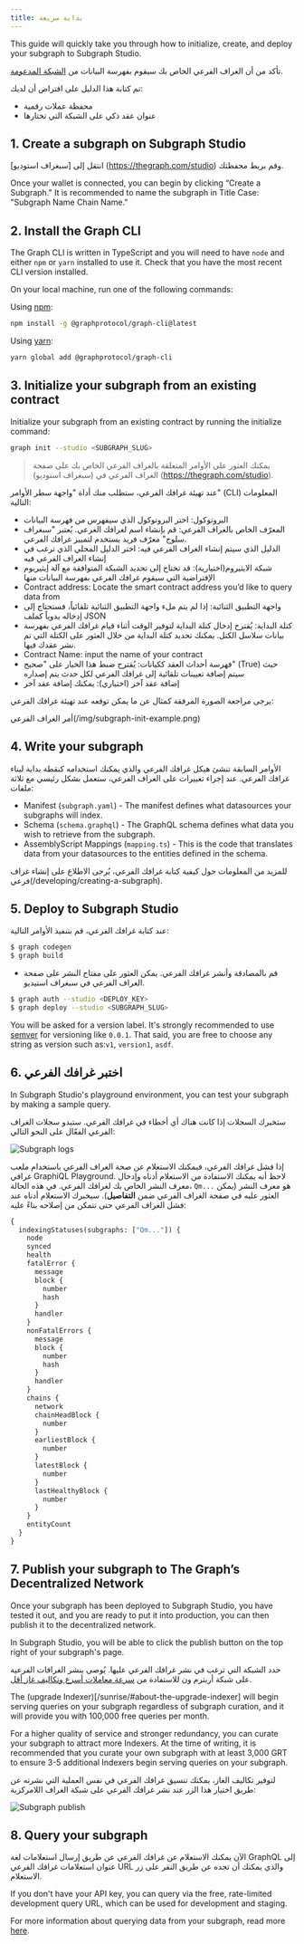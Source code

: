 ```yaml
---
title: بداية سريعة
---
```


This guide will quickly take you through how to initialize, create, and deploy your subgraph to Subgraph Studio.

تأكد من أن الغراف الفرعي الخاص بك سيقوم بفهرسة البيانات من [الشبكة المدعومة](/developing/supported-networks).

تم كتابة هذا الدليل على افتراض أن لديك:

- محفظة عملات رقمية
- عنوان عقد ذكي على الشبكة التي تختارها

## 1. Create a subgraph on Subgraph Studio

انتقل إلى [سبغراف استوديو] (https://thegraph.com/studio) وقم بربط محفظتك.

Once your wallet is connected, you can begin by clicking “Create a Subgraph." It is recommended to name the subgraph in Title Case: "Subgraph Name Chain Name."

## 2. Install the Graph CLI

The Graph CLI is written in TypeScript and you will need to have `node` and either `npm` or `yarn` installed to use it. Check that you have the most recent CLI version installed.

On your local machine, run one of the following commands:

Using [npm](https://www.npmjs.com/):

```sh
npm install -g @graphprotocol/graph-cli@latest
```

Using [yarn](https://yarnpkg.com/):

```sh
yarn global add @graphprotocol/graph-cli
```

## 3. Initialize your subgraph from an existing contract

Initialize your subgraph from an existing contract by running the initialize command:

```sh
graph init --studio <SUBGRAPH_SLUG>
```

> يمكنك العثور على الأوامر المتعلقة بالغراف الفرعي الخاص بك على صفحة الغراف الفرعي في (سبغراف استوديو) (https://thegraph.com/studio).

عند تهيئة غرافك الفرعي، ستطلب منك أداة "واجهة سطر الأوامر" (CLI) المعلومات التالية:

- البروتوكول: اختر البروتوكول الذي سيفهرس من فهرسة البيانات
- المعرّف الخاص بالغراف الفرعي: قم بإنشاء اسم لغرافك الغرعي. يُعتبر "سبغراف سلوج" معرّف فريد يستخدم لتمييز غرافك الفرعي.
- الدليل الذي سيتم إنشاء الغراف الفرعي فيه: اختر الدليل المحلي الذي ترغب في إنشاء الغراف الفرعي فيه
- شبكة الايثيروم(اختيارية): قد تحتاج إلى تحديد الشبكة المتوافقة مع آلة إيثيريوم الإفتراضية التي سيقوم غرافك الفرعي بفهرسة البيانات منها
- Contract address: Locate the smart contract address you’d like to query data from
- واجهة التطبيق الثنائية: إذا لم يتم ملء واجهة التطبيق الثنائية تلقائياً، فستحتاج إلى إدخاله يدوياً كملف JSON
- كتلة البداية: يُقترح إدخال كتلة البداية لتوفير الوقت أثناء قيام غرافك الفرعي بفهرسة بيانات سلاسل الكتل. يمكنك تحديد كتلة البداية من خلال العثور على الكتلة التي تم نشر عقدك فيها.
- Contract Name: input the name of your contract
- فهرسة أحداث العقد ككيانات: يُقترح ضبط هذا الخيار على "صحيح" (True) حيث سيتم إضافة تعيينات تلقائية إلى غرافك الفرعي لكل حدث يتم إصداره
- إضافة عقد آخر (اختياري): يمكنك إضافة عقد آخر

يرجى مراجعة الصورة المرفقة كمثال عن ما يمكن توقعه عند تهيئة غرافك الفرعي:

أمر الغراف الفرعي(/img/subgraph-init-example.png)

## 4. Write your subgraph

الأوامر السابقة تنشئ هيكل غرافك الفرعي والذي يمكنك استخدامه كنقطة بداية لبناء غرافك الفرعي. عند إجراء تغييرات على الغراف الفرعي، ستعمل بشكل رئيسي مع ثلاثة ملفات:

- Manifest (`subgraph.yaml`) - The manifest defines what datasources your subgraphs will index.
- Schema (`schema.graphql`) - The GraphQL schema defines what data you wish to retrieve from the subgraph.
- AssemblyScript Mappings (`mapping.ts`) - This is the code that translates data from your datasources to the entities defined in the schema.

للمزيد من المعلومات حول كيفية كتابة غرافك الفرعي، يُرجى الاطلاع على إنشاء غراف فرعي(/developing/creating-a-subgraph).

## 5. Deploy to Subgraph Studio

عند كتابة غرافك الفرعي، قم بتنفيذ الأوامر التالية:

```sh
$ graph codegen
$ graph build
```

- قم بالمصادقة وأنشر غرافك الفرعي. يمكن العثور على مفتاح النشر على صفحة الغراف الفرعي في سبغراف استيديو.

```sh
$ graph auth --studio <DEPLOY_KEY>
$ graph deploy --studio <SUBGRAPH_SLUG>
```

You will be asked for a version label. It's strongly recommended to use [semver](https://semver.org/) for versioning like `0.0.1`. That said, you are free to choose any string as version such as:`v1`, `version1`, `asdf`.

## 6. اختبر غرافك الفرعي

In Subgraph Studio's playground environment, you can test your subgraph by making a sample query.

ستخبرك السجلات إذا كانت هناك أي أخطاء في غرافك الفرعي. ستبدو سجلات الغراف الفرعي الفعّال على النحو التالي:

![Subgraph logs](/img/subgraph-logs-image.png)

إذا فشل غرافك الفرعي، فيمكنك الاستعلام عن صحة الغراف الفرعي باستخدام ملعب غرافي GraphiQL Playground. لاحظ أنه يمكنك الاستفادة من الاستعلام أدناه وإدخال معرف النشر الخاص بك لغرافك الفرعي. في هذه الحالة، `Qm...` هو معرف النشر (يمكن العثور عليه في صفحة الغراف الفرعي ضمن **التفاصيل**). سيخبرك الاستعلام أدناه عند فشل الغراف الفرعي حتى تتمكن من إصلاحه بناءً عليه:

```graphql
{
  indexingStatuses(subgraphs: ["Qm..."]) {
    node
    synced
    health
    fatalError {
      message
      block {
        number
        hash
      }
      handler
    }
    nonFatalErrors {
      message
      block {
        number
        hash
      }
      handler
    }
    chains {
      network
      chainHeadBlock {
        number
      }
      earliestBlock {
        number
      }
      latestBlock {
        number
      }
      lastHealthyBlock {
        number
      }
    }
    entityCount
  }
}
```

## 7. Publish your subgraph to The Graph’s Decentralized Network

Once your subgraph has been deployed to Subgraph Studio, you have tested it out, and you are ready to put it into production, you can then publish it to the decentralized network.

In Subgraph Studio, you will be able to click the publish button on the top right of your subgraph's page.

حدد الشبكة التي ترغب في نشر غرافك الفرعي عليها. يُوصى بنشر الغرافات الفرعية على شبكة أربترم ون للاستفادة من [سرعة معاملات أسرع وتكاليف غاز أقل](/arbitrum/arbitrum-faq).

The (upgrade Indexer)[/sunrise/#about-the-upgrade-indexer] will begin serving queries on your subgraph regardless of subgraph curation, and it will provide you with 100,000 free queries per month.

For a higher quality of service and stronger redundancy, you can curate your subgraph to attract more Indexers. At the time of writing, it is recommended that you curate your own subgraph with at least 3,000 GRT to ensure 3-5 additional Indexers begin serving queries on your subgraph.

لتوفير تكاليف الغاز، يمكنك تنسيق غرافك الفرعي في نفس العملية التي نشرته عن طريق اختيار هذا الزر عند نشر غرافك الفرعي على شبكة الغراف اللامركزية:

![Subgraph publish](/img/publish-and-signal-tx.png)

## 8. Query your subgraph

الآن يمكنك الاستعلام عن غرافك الفرعي عن طريق إرسال استعلامات لغة GraphQL إلى عنوان استعلامات غرافك الفرعي URL والذي يمكنك أن تجده عن طريق النقر على زر الاستعلام.

If you don't have your API key, you can query via the free, rate-limited development query URL, which can be used for development and staging.

For more information about querying data from your subgraph, read more [here](/querying/querying-the-graph/).
